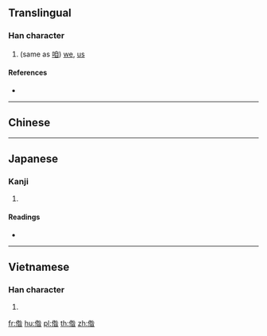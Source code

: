 {{also|咱}}
==Translingual==

===Han character===
{{Han char|rn=9|rad=人|as=09|sn=11|four=28264|canj=OHOA,OHYA|ids=⿰亻昝}}

# (same as [[咱]]) [[we]], [[us]]

====References====
* {{Han ref|kx=0112.071|dkj=00923|hdz=10194.040|uh=507A|ud=20602|bh=B0AF|bd=45231}}

----

==Chinese==
{{zh-see|咱}}

----

==Japanese==

===Kanji===
{{ja-kanji|grade=|rs=人09}}

# {{defn|lang=ja|sort=人09}}

====Readings====
* {{ja-readings|on=[[さん]] (san)|kun=}}

----

==Vietnamese==

===Han character===
{{vi-hantu|ta}}

# {{han tu form of|ta|[[I]]; [[me]]; [[we]]; [[us]]}}

[[fr:偺]]
[[hu:偺]]
[[pl:偺]]
[[th:偺]]
[[zh:偺]]